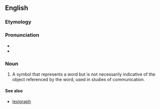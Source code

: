==English==

===Etymology===

{{confix|lexi|gram}}

===Pronunciation===
*{{IPA|ˈlɛks.əˌɡɹæm}}
*{{rhymes|ɛksəɡræm}}

===Noun===
{{en-noun}}
{{wikipedia}}
# {{psychology}} A symbol that represents a word but is not necessarily indicative of the object referenced by the word, used in studies of communication.

====See also====
*[[lexigraph]]
